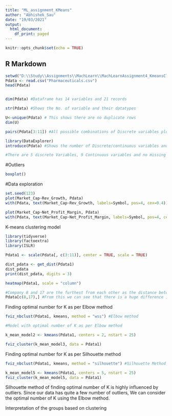 ---
title: "ML_assignment_KMeans"
author: "Abhishek_Sau"
date: "19/03/2021"
output:
  html_document:
    df_print: paged
---

```{r setup, include=FALSE}
knitr::opts_chunk$set(echo = TRUE)
```

## R Markdown


```{r}
setwd("D:\\Study\\Assignments\\MachLearn\\MachLearnAssignment4_KmeansClustering")
Pdata <- read.csv("Pharmaceuticals.csv")
head(Pdata)


dim(Pdata) #Dataframe has 14 variables and 21 records

str(Pdata) #Shows the No. of variable and their datatypes

U<-unique(Pdata) # This shows there are no duplicate rows
dim(U) 

pairs(Pdata[3:11]) #All possible combinations of Discrete variables plotted

library(DataExplorer)
introduce(Pdata) #Shows the number of Discrete/continuous variables and missing value, if any.

#There are 5 discrete Variables, 9 Continuous variables and no missing variables.
```

#Outliers

```{r}
boxplot()
```

#Data exploration


```{r}
set.seed(123)
plot(Market_Cap~Rev_Growth, Pdata)
with(Pdata, text(Market_Cap~Rev_Growth, labels=Symbol, pos=4, cex=0.4)) #A rough estimate of how the distribution is for Market cap vs revenue growth

plot(Market_Cap~Net_Profit_Margin, Pdata)
with(Pdata, text(Market_Cap~Net_Profit_Margin, labels=Symbol, pos=4, cex=0.4))
```

K-means clustering model

```{r}
library(tidyverse)
library(factoextra)
library(ISLR)

Pdata1 <- scale(Pdata[, c(3:11)], center = TRUE, scale = TRUE)

dist_pdata <- get_dist(Pdata1)
dist_pdata
print(dist_pdata, digits = 3)

heatmap(Pdata1, scale = "column")

#Company 8 and 17 are the furthest from each other as the distance between them is the largest i.e 7.18. 
Pdata[c(8,17),] #From this we can see that there is a huge difference in terms of Market capital, Rev_Growth and Net Profit margin of both these companies

```

Finding optimal number for K as per Elbow method

```{r}


fviz_nbclust(Pdata1, kmeans, method = "wss") #Elbow method

#Model with optimal number of K as per Elbow method

k_mean_model2 <- kmeans(Pdata1, centers = 2, nstart = 25)

fviz_cluster(k_mean_model3, data = Pdata1)


```

Finding optimal number for K as per Silhouette method

```{r}
fviz_nbclust(Pdata1, kmeans, method = "silhouette") #Silhouette Method

k_mean_model5 <- kmeans(Pdata1, centers = 5, nstart = 25)
fviz_cluster(k_mean_model5, data = Pdata1)
```
Silhouette method of finding optimal number of K is highly influenced by outliers. Since our data has quite a few number of outliers, We can consider the optimal number of K using the Elbow method.

Interpretation of the groups based on clustering




